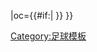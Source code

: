 {{fb team |t=-{zh-hans:捷克布杰约维采;zh-hant:捷克布傑約維采;}- |tan=捷克布杰约维采运动俱乐部|tc=CZE |abb={{#if:{{{abb|}}}|CEB{{0}}}} |oc={{#if:{{{oc|}}}|{{{oc}}} }} }}<!--
--><noinclude>[[Category:足球模板]]</noinclude>